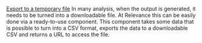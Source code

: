 [Export to a temporary file](/custom-tools/tool-steps/export-data-to-a-temporary-downloadable-file)
In many analysis, when the output is generated, it needs to be turned into a downloadable file.
At Relevance this can be easily done via a ready-to-use component.
This component takes some data that is possible to turn into a CSV format, exports the data to 
a downloadable CSV and returns a URL to access the file. 

